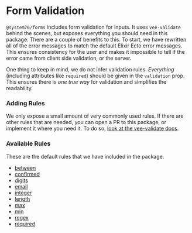 
<Meta title="Utility|Validation" />

# Form Validation

`@system76/forms` includes form validation for inputs. It uses `vee-validate`
behind the scenes, but exposes everything you should need in this package. There
are a couple of benefits to this. To start, we have rewritten all of the error
messages to match the default Elixir Ecto error messages. This ensures
consistency for the user and makes it impossible to tell if the error came from
client side validation, or the server.

One thing to keep in mind, we do not infer validation rules. _Everything_
(including attributes like `required`) should be given in the `validation` prop.
This ensures there is _one true way_ for validation and simplifies the
readability.

### Adding Rules

We only expose a small amount of very commonly used rules. If there are other
rules that are needed, you can open a PR to this package, or implement it where
you need it. To do so,
[look at the vee-validate docs](https://logaretm.github.io/vee-validate/guide/basics.html#adding-rules).

### Available Rules

These are the default rules that we have included in the package.

- [between](https://logaretm.github.io/vee-validate/guide/rules.html#between)
- [confirmed](https://logaretm.github.io/vee-validate/guide/rules.html#confirmed)
- [digits](https://logaretm.github.io/vee-validate/guide/rules.html#digits)
- [email](https://logaretm.github.io/vee-validate/guide/rules.html#email)
- [integer](https://logaretm.github.io/vee-validate/guide/rules.html#integer)
- [length](https://logaretm.github.io/vee-validate/guide/rules.html#length)
- [max](https://logaretm.github.io/vee-validate/guide/rules.html#max)
- [min](https://logaretm.github.io/vee-validate/guide/rules.html#min)
- [regex](https://logaretm.github.io/vee-validate/guide/rules.html#regex)
- [required](https://logaretm.github.io/vee-validate/guide/rules.html#required)
